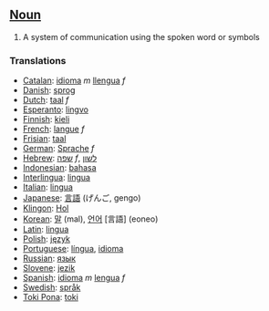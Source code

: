 ==[[Noun]]==
#A system of communication using the spoken word or symbols

===Translations===
*[[Catalan]]: [[idioma]] ''m'' [[llengua]] ''f''
*[[Danish]]: [[sprog]]
*[[Dutch]]: [[taal]] ''f''
*[[Esperanto]]: [[lingvo]]
*[[Finnish]]: [[kieli]]
*[[French]]: [[langue]] ''f''
*[[Frisian]]: [[taal]]
*[[German]]: [[Sprache]] ''f''
*[[Hebrew]]: [[שפה]] ''f'', [[לשון ]]
*[[Indonesian]]: [[bahasa]]
*[[Interlingua]]: [[lingua]]
*[[Italian]]: [[lingua]]
*[[Japanese]]: [[言語]] (げんご, gengo)
*[[Klingon]]: [[Hol]]
*[[Korean]]: [[말]] (mal), [[언어]] [言語] (eoneo)
*[[Latin]]: [[lingua]]
*[[Polish]]: [[język]]
*[[Portuguese]]: [[língua]], [[idioma]]
*[[Russian]]: [[язык]]
*[[Slovene]]: [[jezik]]
*[[Spanish]]: [[idioma]] ''m'' [[lengua]] ''f''
*[[Swedish]]: [[språk]]
*[[Toki Pona]]: [[toki]]